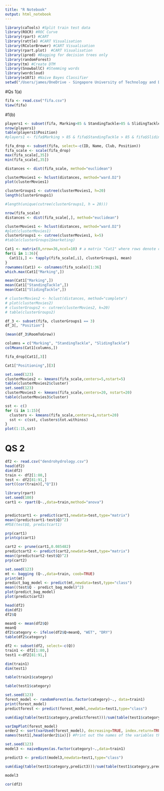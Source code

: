 ```yaml
---
title: "R Notebook"
output: html_notebook
---
```




```r
library(caTools) #Split train test data
library(ROCR) #ROC Curve
library(rpart) #CART
library(rattle) #CART Visualisation
library(RColorBrewer) #CART Visualisation
library(rpart.plot)  #CART Visualisation
library(ipred) #Bagging for decision trees only
library(randomForest)
library(tm) #Create DTM
library(SnowballC) #Stemming words
library(wordcloud)
library(e1071) #Naive Bayes Classifier
setwd("/Users/james/OneDrive - Singapore University of Technology and Design/SUTD/Year 3/Term 6/40.016 - The Analytics Edge/FInal Exam II")
```


#Qs 1(a)
```r
fifa <- read.csv("fifa.csv")
View(fifa)
```

#1(b)
```r
players1 <- subset(fifa, Marking>85 & StandingTackle>85 & SlidingTackle>85)
nrow(players1)
table(players1$Position)
#players1 <- fifa$Marking > 85 & fifa$StandingTackle > 85 & fifa$SlidingTackle > 85
```

```r
fifa_drop <- subset(fifa, select=-c(ID, Name, Club, Position))
fifa_scale <- scale(fifa_drop)
max(fifa_scale[,35])
min(fifa_scale[,35])
```



```r
distances <- dist(fifa_scale, method="euclidean")
```

```r
clusterMovies1 <- hclust(distances, method="ward.D2")
plot(clusterMovies1)

clusterGroups1 <- cutree(clusterMovies1, h=20)
length(clusterGroups1)

#length(unique(cutree(clusterGroups1, h = 20)))
```

```r
nrow(fifa_scale)
distances <- dist(fifa_scale[,], method="euclidean")

clusterMovies1 <- hclust(distances, method="ward.D2") 
#plot(clusterMovies1)
clusterGroups1 <- cutree(clusterMovies1, k=5)
#table(clusterGroups1$marketing)

Cat1 <- matrix(0,nrow=36,ncol=10) # a matrix "Cat1" where rows denote categories and columns indicate clusters
for(i in 1:36){
  Cat1[i,] <- tapply(fifa_scale[,i], clusterGroups1, mean)
}
rownames(Cat1) <- colnames(fifa_scale)[1:36]
which.max(Cat1["Marking",])

mean(Cat1["Marking",])
mean(Cat1["StandingTackle",])
mean(Cat1["SlidingTackle",])

# clusterMovies2 <- hclust(distances, method="complete") 
# plot(clusterMovies2)
# clusterGroups2 <- cutree(clusterMovies2, k=20)
# table(clusterGroups2)
```

```r
df_3 <- subset(fifa, clusterGroups1 == 3)
df_3[, "Position"] 

(mean(df_3$RoomToGrow))
```



```r
columns = c("Marking", "StandingTackle", "SlidingTackle")
colMeans(Cat1[columns,])

fifa_drop[Cat1[,3]]

Cat1["Positioning",][3]
```

```r
set.seed(123)
clusterMovies2 <- kmeans(fifa_scale,centers=5,nstart=5) 
table(clusterMovies2$cluster)
set.seed(123)
clusterMovies3 <- kmeans(fifa_scale,centers=20, nstart=20) 
table(clusterMovies3$cluster)
```
```r
sst <- c()
for (i in 1:15){
  clusters <- kmeans(fifa_scale,centers=i,nstart=20) 
  sst <- c(sst, clusters$tot.withinss)
}
plot(1:15,sst) 
```
# QS 2
```r
df2 <- read.csv("dendrohydrology.csv")
head(df2)
dim(df2)
train <- df2[1:80,]
test <- df2[81:91,]
sort((cor(train)[,"Q"]))
```

```r
library(rpart)
set.seed(100)
cart1 <- rpart(Q~.,data=train,method="anova")


predictcart1 <- predict(cart1,newdata=test,type="matrix")
mean((predictcart1-test$Q)^2)
#MSE(test$Q, predictcart1)

prp(cart1)
printcp(cart1)
```
```r
cart2 <- prune(cart1,0.085482)
predictcart2 <- predict(cart2,newdata=test,type="matrix")
mean((predictcart2-test$Q)^2)
prp(cart2)
```

```r
set.seed(123)
mt <- bagging (Q~.,data=train, coob=TRUE)
print(mt)
predict_bag_model <- predict(mt,newdata=test,type="class")
mean((test$Q - predict_bag_model)^2)
plot(predict_bag_model)
plot(predictcart2)
```

```r
head(df2)
dim(df2)
df2$Q
```

```r
meanQ <- mean(df2$Q)
meanQ
df2$category <- ifelse(df2$Q>meanQ, "WET", "DRY")
table(df2$category)

df2 <- subset(df2, select=-c(Q))
train1 <- df2[1:80,]
test1 <-df2[81:91,]

dim(train1)
dim(test1)

table(train1$category)

table(test1$category)
```
```r
set.seed(123)
forest_model <- randomForest(as.factor(category)~., data=train1)
print(forest_model)
predictforest <- predict(forest_model,newdata=test1,type="class")

sum(diag(table(test1$category,predictforest)))/sum(table(test1$category,predictforest))
```

```r
varImpPlot(forest_model)
order2 <- sort(varUsed(forest_model), decreasing=TRUE, index.return=TRUE) #After running predict(), we can see what was actually the most useful variables
names(test1[,head(order2$ix)]) #Print out the names of the variables that are the most useful
```
```r
set.seed(123)
model3 <- naiveBayes(as.factor(category)~.,data=train1)

predict3 <- predict(model3,newdata=test1,type="class")

sum(diag(table(test1$category,predict3)))/sum(table(test1$category,predict3))
```

```r
model3
```
```r
cor(df2)
```

